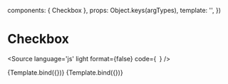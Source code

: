 

  components: { Checkbox },
  props:      Object.keys(argTypes),
  template:   '<Checkbox v-bind="$props" />',
})

<Meta title="Components/Form/Checkbox" />

# Checkbox


<Source
  language='js'
  light
  format={false}
  code={`
  `}
/>

<Canvas>
  <Story
    name="Checked"
    args={{
      label: 'Hello',
      value: 'true'
    }}>
    {Template.bind({})}
  </Story>
</Canvas>

<Canvas>
  <Story
    name="Unchecked"
    args={{
      label: 'Hello'
    }}>
    {Template.bind({})}
  </Story>
</Canvas>

<ArgsTable of={Checkbox} />
